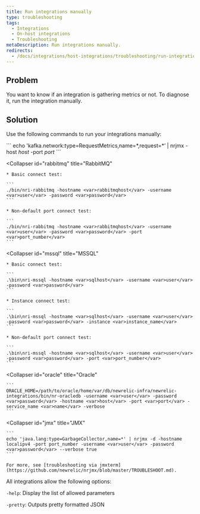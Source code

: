 ```yaml
---
title: Run integrations manually
type: troubleshooting
tags:
  - Integrations
  - On-host integrations
  - Troubleshooting
metaDescription: Run integrations manually.
redirects:
  - /docs/integrations/host-integrations/troubleshooting/run-integrations-manually
---
```


## Problem

You want to know if an integration is gathering metrics or not. To diagnose it, run the integration manually.

## Solution

Use the following commands to run your integrations manually:

<CollapserGroup>
  <Collapser
    id="kafka"
    title="Kafka"
  >
    ```
    echo 'kafka.network:type=RequestMetrics,name=*,request=*’ | nrjmx -host <var>host</var> -port <var>port</var>
    ```
  </Collapser>

  <Collapser
    id="rabbitmq"
    title="RabbitMQ"
  >
    * Basic connect test:

    ```
    ./bin/nri-rabbitmq -hostname <var>rabbitmqhost</var> -username <var>user</var> -password <var>password</var>
    ```

    * Non-default port connect test:

    ```
    ./bin/nri-rabbitmq -hostname <var>rabbitmqhost</var> -username <var>user</var> -password <var>password</var> -port <var>port_number</var>
    ```
  </Collapser>

  <Collapser
    id="mssql"
    title="MSSQL"
  >
    * Basic connect test:

    ```
    .\bin\nri-mssql -hostname <var>sqlhost</var> -username <var>user</var> -password <var>password</var>
    ```

    * Instance connect test:

    ```
    .\bin\nri-mssql -hostname <var>sqlhost</var> -username <var>user</var> -password <var>password</var> -instance <var>instance_name</var>
    ```

    * Non-default port connect test:

    ```
    .\bin\nri-mssql -hostname <var>sqlhost</var> -username <var>user</var> -password <var>password</var> -port <var>port_number</var>
    ```
  </Collapser>

  <Collapser
    id="oracle"
    title="Oracle"
  >
    ```
    ORACLE_HOME=/path/to/oracle/home/var/db/newrelic-infra/newrelic-integrations/bin/nr-oracledb -username <var>user</var> -password <var>password</var> -hostname <var>host</var> -port <var>port</var> -service_name <var>name</var> -verbose
    ```
  </Collapser>

  <Collapser
    id="jmx"
    title="JMX"
  >
    ```
    echo 'java.lang:type=GarbageCollector,name=*' | nrjmx -d -hostname localipv4 -port port_number -username <var>user</var> -password <var>password</var> --verbose true
    ```

    For more, see [troubleshooting via jmxterm](https://github.com/newrelic/nrjmx/blob/master/TROUBLESHOOT.md).
  </Collapser>
</CollapserGroup>

All integrations allow the following options:

`-help`: Display the list of allowed parameters

`-pretty`: Outputs pretty formatted JSON
